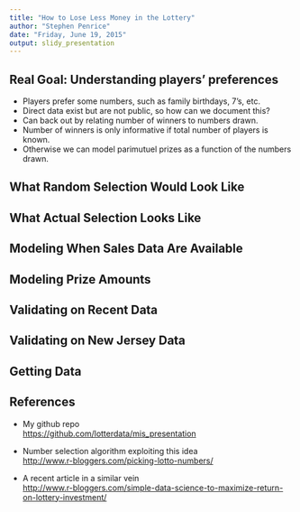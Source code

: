 ```yaml
---
title: "How to Lose Less Money in the Lottery"
author: "Stephen Penrice"
date: "Friday, June 19, 2015"
output: slidy_presentation
---
```



## Real Goal: Understanding players' preferences

- Players prefer some numbers, such as family birthdays, 7's, etc.
- Direct data exist but are not public, so how can we document this? 
- Can back out by relating number of winners to numbers drawn.
- Number of winners is only informative if total number of players is known. 
- Otherwise we can model parimutuel prizes as a function of the numbers drawn.

## What Random Selection Would Look Like

## What Actual Selection Looks Like



## Modeling When Sales Data Are Available

## Modeling Prize Amounts

## Validating on Recent Data

## Validating on New Jersey Data

## Getting Data

## References

- My github repo   
<https://github.com/lotterdata/mis_presentation>  

- Number selection algorithm exploiting this idea  
<http://www.r-bloggers.com/picking-lotto-numbers/> 

- A recent article in a similar vein  
<http://www.r-bloggers.com/simple-data-science-to-maximize-return-on-lottery-investment/>
